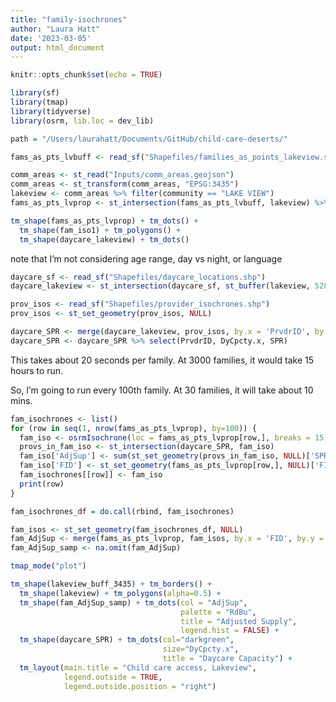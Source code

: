 ```yaml
---
title: "family-isochrones"
author: "Laura Hatt"
date: '2023-03-05'
output: html_document
---
```


```r
knitr::opts_chunk$set(echo = TRUE)
```

```r
library(sf)
library(tmap)
library(tidyverse)
library(osrm, lib.loc = dev_lib)

path = "/Users/laurahatt/Documents/GitHub/child-care-deserts/"
```

```r
fams_as_pts_lvbuff <- read_sf("Shapefiles/families_as_points_lakeview.shp")

comm_areas <- st_read("Inputs/comm_areas.geojson")
comm_areas <- st_transform(comm_areas, "EPSG:3435")
lakeview <- comm_areas %>% filter(community == "LAKE VIEW")
fams_as_pts_lvprop <- st_intersection(fams_as_pts_lvbuff, lakeview) %>% select(FID)
```

```r
tm_shape(fams_as_pts_lvprop) + tm_dots() +
  tm_shape(fam_iso1) + tm_polygons() + 
  tm_shape(daycare_lakeview) + tm_dots()
```

note that I'm not considering age range, day vs night, or language

```r
daycare_sf <- read_sf("Shapefiles/daycare_locations.shp")
daycare_lakeview <- st_intersection(daycare_sf, st_buffer(lakeview, 5280))

prov_isos <- read_sf("Shapefiles/provider_isochrones.shp")
prov_isos <- st_set_geometry(prov_isos, NULL)

daycare_SPR <- merge(daycare_lakeview, prov_isos, by.x = 'PrvdrID', by.y = 'PrvdrID', all.x = TRUE)
daycare_SPR <- daycare_SPR %>% select(PrvdrID, DyCpcty.x, SPR)
```

This takes about 20 seconds per family. At 3000 families, it would take 15 hours to run. 

So, I'm going to run every 100th family. At 30 families, it will take about 10 mins.

```r
fam_isochrones <- list()
for (row in seq(1, nrow(fams_as_pts_lvprop), by=100)) {
  fam_iso <- osrmIsochrone(loc = fams_as_pts_lvprop[row,], breaks = 15, osrm.profile="foot")
  provs_in_fam_iso <- st_intersection(daycare_SPR, fam_iso)
  fam_iso['AdjSup'] <- sum(st_set_geometry(provs_in_fam_iso, NULL)['SPR'])
  fam_iso['FID'] <- st_set_geometry(fams_as_pts_lvprop[row,], NULL)['FID']
  fam_isochrones[[row]] <- fam_iso
  print(row)
}

fam_isochrones_df = do.call(rbind, fam_isochrones)
```

```r
fam_isos <- st_set_geometry(fam_isochrones_df, NULL)
fam_AdjSup <- merge(fams_as_pts_lvprop, fam_isos, by.x = 'FID', by.y = 'FID', all.x = TRUE)
fam_AdjSup_samp <- na.omit(fam_AdjSup)
```

```r
tmap_mode("plot")

tm_shape(lakeview_buff_3435) + tm_borders() +
  tm_shape(lakeview) + tm_polygons(alpha=0.5) +
  tm_shape(fam_AdjSup_samp) + tm_dots(col = "AdjSup", 
                                      palette = "RdBu",  
                                      title = "Adjusted Supply", 
                                      legend.hist = FALSE) +
  tm_shape(daycare_SPR) + tm_dots(col="darkgreen", 
                                  size="DyCpcty.x",
                                  title = "Daycare Capacity") +
  tm_layout(main.title = "Child care access, Lakeview",
            legend.outside = TRUE,
            legend.outside.position = "right")

```


